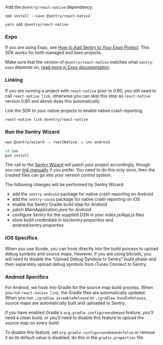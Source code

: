 Add the `@sentry/react-native` dependency:

```npm
npm install --save @sentry/react-native
```

```yarn
yarn add @sentry/react-native
```

### Expo

If you are using Expo, see [How to Add Sentry to Your Expo Project](https://docs.expo.io/guides/using-sentry/). This SDK works for both managed and bare projects.

<Note>

Make sure that the version of `@sentry/react-native` matches what `sentry-expo` depends on, [read more in Expo documentation](https://docs.expo.io/guides/using-sentry/).

</Note>

### Linking

<Note>

If you are running a project with `react-native` prior to 0.60, you still need to call `react-native link`, otherwise you can skip this step as `react-native` version 0.60 and above does this automatically.

</Note>

Link the SDK to your native projects to enable native crash reporting.

```bash
react-native link @sentry/react-native
```

### Run the Sentry Wizard

```bash
npx @sentry/wizard -i reactNative -p ios android

cd ios
pod install
```

The call to the [Sentry Wizard](https://github.com/getsentry/sentry-wizard) will patch your project accordingly, though you can [link manually](/platforms/react-native/manual-setup/manual-setup/) if you prefer. You need to do this only once, then the created files can go into your version control system.

The following changes will be performed by Sentry Wizard:

- add the `sentry-android` package for native crash reporting on Android
- add the `sentry-cocoa` package for native crash reporting on iOS
- enable the Sentry Gradle build step for Android
- patch _*MainApplication.java*_ for Android
- configure Sentry for the supplied DSN in your _*index.js/App.js*_ files
- store build credentials in _*ios/sentry.properties*_ and _*android/sentry.properties*_.

### iOS Specifics

When you use Xcode, you can hook directly into the build process to upload debug symbols and source maps. However, if you are using bitcode, you will need to disable the “Upload Debug Symbols to Sentry” build phase and then separately upload debug symbols from iTunes Connect to Sentry.

### Android Specifics

For Android, we hook into Gradle for the source map build process. When you run `react-native link`, the Gradle files are automatically updated. When you run `./gradlew assembleRelease` or `./gradlew bundleRelease`, source maps are automatically built and uploaded to Sentry.

If you have enabled Gradle's `org.gradle.configureondemand` feature, you'll need a clean build, or you'll need to disable this feature to upload the source map on every build.

To disable this feature, set `org.gradle.configureondemand=false` or remove it as its default value is disabled, do this in the `gradle.properties` file.
